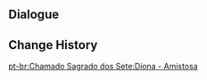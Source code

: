 {{Genius Invokation TCG Stage
|title        = Diona: Friendly
|type         = Friendly Fracas
|group        = Invitation Board
|character    = Diona
|requirement  = 1
|introduction = "Hmph. Challenging me already? Let's get one thing straight first: I'm not gonna let you off easy."<br>Hint: Diona's deck can provide a lot of Healing and Shields, which she will use to protect her characters well.
|objective_1  = Achieve victory
|reward_1     = Diona*1
|objective_2  = Achieve victory within 6 Rounds
|reward_2     = Shaken, Not Purred*1
|objective_3  = Win with less than 2 characters defeated
|reward_3     = Shaken, Not Purred*1
|lineup       = Diona;Ningguang;Bennett
|action       = Shaken, Not Purred;Broken Rime's Echo;Sacrificial Bow;Lucky Dog's Silver Circlet;Instructor's Cap;Tubby;Liyue Harbor Wharf;Dawn Winery;Ellin;Parametric Transformer;Knights of Favonius Library;Toss-Up;Mushroom Pizza;Mondstadt Hash Brown;Strategize;Shaken, Not Purred;Broken Rime's Echo;Sacrificial Bow;Lucky Dog's Silver Circlet;Instructor's Cap;Tubby;Liyue Harbor Wharf;Dawn Winery;Ellin;Parametric Transformer;Knights of Favonius Library;Toss-Up;Mushroom Pizza;Mondstadt Hash Brown;Strategize
}}

==Dialogue==
{{Transclude|Genius Invokation TCG/Stage/Diona|Friendly Fracas}}

==Change History==
{{Change History|3.3}}

[[pt-br:Chamado Sagrado dos Sete:Diona - Amistosa]]